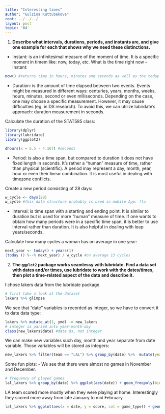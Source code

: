 ```yaml
---
title: "Interesting times"
author: "Gulzina Kuttubekova"
root: ../../../
layout: post
topic: '04'
---
```



1. **Describe what intervals, durations, periods, and instants are, and give one example for each that shows why we need these distinctions.**

- Instant: is an infinitesimal measure of the moment of time. It is a specific moment in timem like: now, today, etc.
What is the time right now -- instant:
```r
now() #returns time in hours, minutes and seconds as well as the today's date
```

- Duration: is the amount of time elapsed between two events. Events might be measured in different ways: centuries, years, months, weeks, hours, minutes, second or even milliseconds. Depending on the case, one may choose a specific measurement. However, it may cause difficulties (eg. in DS research). To avoid this, we can utilize lubridate’s approach: duration measurement in seconds.

Calculate the duration of the STAT585 class:
```r
library(dplyr)
library(lubridate)
library(ggplot2)
```

```r
dhours(x = 5.5 - 4.167) #seconds
```

- Period: is also a time span, but compared to duration it does not have fixed length in seconds. It’s rather a “human” measure of time, rather than physical (scientific). A period may represent a day, month, year, hour or even their linear combination. It is most useful in dealing with timezone conflicts.

Create a new period consisting of 28 days:
```r
w_cycle <- days(28)
w_cycle #this data structure probably is used in mobile App: flo
```

- Interval: is time span with a starting and ending point. It is similar to duration but is used for more “human” measure of time. If one wants to obtain how many periods were in a specific time span, it is better to use interval rather than duration. It is also helpful in dealing with leap years/seconds. 

Calculate how many cycles a woman has on average in one year:
```r
next_year <- today() + years(1)
(today () %--% next_year) / w_cycle #on average 13 cycles
```

2. **The `ggplot2` package works seamlessy with lubridate. Find a data set with dates and/or times, use lubridate to work with the dates/times, then plot a time-related aspect of the data and describe it.**

 I chose lakers data from the lubridate package. 
```r
# first take a look at the dataset
lakers %>% glimpse
```

We see that "date" variables is recorded as integer, so we have to convert it to date data type:
```r
lakers %>% mutate_at(1, ymd) -> new_lakers 
# integer is parsed into year-month-day
class(new_lakers$date) #date ds, not integer
```

We can make new variables such day, month and year separate from date variable. Those variables will be stored as integers:
```r
new_lakers %>% filter(team == "LAL") %>% group_by(date) %>%  mutate(year = year(date), month = month(date), day = day(date), score = sum(points)) -> lal_lakers
```

Some fun plots:
- We see that there were almost no games in November and December.
```r
# frequency of played games 
lal_lakers %>% group_by(date) %>% ggplot(aes(date)) + geom_freqpoly(binwidth = 2)
```

LA team scored more mostly when they were playing at home. Interestingly they scored more away from late January to mid February.
```r
lal_lakers %>% ggplot(aes(x = date, y = score, col = game_type)) + geom_line(linejoin = "round")
```








